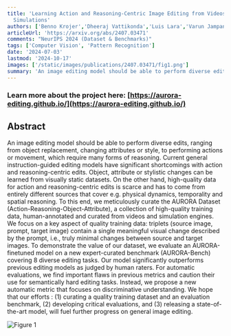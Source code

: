 ```yaml
---
title: 'Learning Action and Reasoning-Centric Image Editing from Videos and
  Simulations'
authors: ['Benno Krojer','Dheeraj Vattikonda','Luis Lara','Varun Jampani','Eva Portelance','Christopher Pal','Siva Reddy']
articleUrl: 'https://arxiv.org/abs/2407.03471'
comments: "NeurIPS 2024 (Dataset & Benchmarks)"
tags: ['Computer Vision', 'Pattern Recognition']
date: '2024-07-03'
lastmod: '2024-10-17'
images: ['/static/images/publications/2407.03471/fig1.png']
summary: 'An image editing model should be able to perform diverse edits, ranging from object replacement, changing attributes or style, to performing actions or movement, which require many forms of reasoning. Current general instruction-guided editing models have significant shortcomings with action and reasoning-centric edits. Object, attribute or stylistic changes can be learned from visually static datasets. On the other hand, high-quality data for action and reasoning-centric edits is scarce and has to come from entirely different sources that cover e.g. physical dynamics, temporality and spatial reasoning. To this end, we meticulously curate the AURORA Dataset (Action-Reasoning-Object-Attribute), a collection of high-quality training data, human-annotated and curated from videos and simulation engines. We focus on a key aspect of quality training data: triplets (source image, prompt, target image) contain a single meaningful visual change described by the prompt, i.e., truly minimal changes between source and target images. To demonstrate the value of our dataset, we evaluate an AURORA-finetuned model on a new expert-curated benchmark (AURORA-Bench) covering 8 diverse editing tasks. Our model significantly outperforms previous editing models as judged by human raters. For automatic evaluations, we find important flaws in previous metrics and caution their use for semantically hard editing tasks. Instead, we propose a new automatic metric that focuses on discriminative understanding. We hope that our efforts : (1) curating a quality training dataset and an evaluation benchmark, (2) developing critical evaluations, and (3) releasing a state-of-the-art model, will fuel further progress on general image editing.'
---
```


### Learn more about the project here: **[https://aurora-editing.github.io/](https://aurora-editing.github.io/)**

## Abstract

An image editing model should be able to perform diverse edits, ranging from object replacement, changing attributes or style, to performing actions or movement, which require many forms of reasoning. Current general instruction-guided editing models have significant shortcomings with action and reasoning-centric edits. Object, attribute or stylistic changes can be learned from visually static datasets. On the other hand, high-quality data for action and reasoning-centric edits is scarce and has to come from entirely different sources that cover e.g. physical dynamics, temporality and spatial reasoning. To this end, we meticulously curate the AURORA Dataset (Action-Reasoning-Object-Attribute), a collection of high-quality training data, human-annotated and curated from videos and simulation engines. We focus on a key aspect of quality training data: triplets (source image, prompt, target image) contain a single meaningful visual change described by the prompt, i.e., truly minimal changes between source and target images. To demonstrate the value of our dataset, we evaluate an AURORA-finetuned model on a new expert-curated benchmark (AURORA-Bench) covering 8 diverse editing tasks. Our model significantly outperforms previous editing models as judged by human raters. For automatic evaluations, we find important flaws in previous metrics and caution their use for semantically hard editing tasks. Instead, we propose a new automatic metric that focuses on discriminative understanding. We hope that our efforts : (1) curating a quality training dataset and an evaluation benchmark, (2) developing critical evaluations, and (3) releasing a state-of-the-art model, will fuel further progress on general image editing.

![Figure 1](/static/images/publications/2407.03471/fig1.png)
